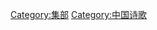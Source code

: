 {{Catnav|頁面分類|人文學科|文学|書籍|圖書資訊科學|分类方式|圖書分類法|四部分類法|集部}}
{{Catnav|頁面分類|總類|書籍|圖書分類法|四部分類法|集部}}

[[Category:集部|Category:集部]]
[[Category:中国诗歌|Category:中国诗歌]]